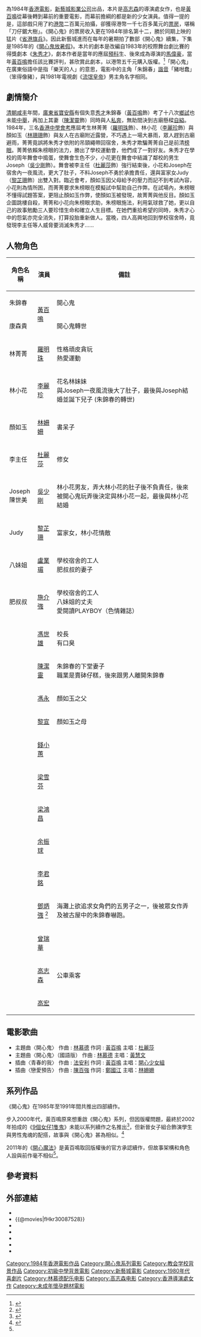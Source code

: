 {{Infobox Film
| name               = 開心鬼
| original_name      = ''{{lang|en|Happy Ghost}}''
| image              = Happy Ghost.jpg
| caption            = 《開心鬼》影碟封面
| director           = [[高志森|高志森]]
| producer           = [[黃百鳴|黃百鳴]]
| producer_2         = 黎永強、張之亮、丘靜美
| writer             = [[黃百鳴|黃百鳴]]<br>[[高志森|高志森]]<br>[[馬偉豪|馬偉豪]]<br>[[彭健兒|彭健兒]]
| starring           = [[黃百鳴|黃百鳴]]<br>[[羅明珠|羅明珠]]<br>[[李麗珍|李麗珍]]<br>[[林姍姍|林姍姍]]
| music              = [[林慕德|林慕德]]
| maintheme          = 〈開心鬼〉(粵)／[[杜麗莎|杜麗莎]]<br>〈開心鬼〉(國)／[[黃慧文|黃慧文]]
| cinematography     = [[湯寶生|湯寶生]]
| editing            = [[周國忠|周國忠]]
| production_company = [[新藝城|新藝城]]
| distributor        = {{HKG-1959}}[[新藝城|新藝城]]<br>{{TWN}}待查
| released           = {{HKG-1959}}：{{film date|1984|7|14}}<br>{{TWN}}：{{film date|1984|8|3}}
| runtime            = 98分钟
| country            = {{英屬香港電影}}
| language           = 粵語
| awards             = 
| budget             = 約HK$2,000,000.00 
| gross              = HK$17,414,334.00
| amg_id             = 
| imdb_id            = tt0087528
| preceded_by        = 
| followed_by        = [[開心鬼放暑假|開心鬼放暑假]]
}}

{{engname|《開心鬼》|''Happy Ghost''}}為1984年[[香港電影|香港電影]]，[[新藝城|新藝城影業公司]]出品，本片是[[高志森|高志森]]的導演處女作，也是[[黃百鳴|黃百鳴]]從幕後轉到幕前的重要電影，而幕前擔綱的都是新的少女演員。值得一提的是，這部戲只用了約[[港幣|港幣]]二百萬元拍攝，卻獲得港幣一千七百多萬元的[[票房|票房]]，堪稱「刀仔鋸大樹」。《開心鬼》的票房收入更在1984年排名第十二，勝於同期上映的猛片《[[省港旗兵|省港旗兵]]》。因此新藝城進而在每年的暑期拍了數部《開心鬼》續集，下集是1985年的《[[開心鬼放暑假|開心鬼放暑假]]》。本片的劇本是改編自1983年的校際舞台劇比賽的得獎劇本《[[朱秀才|朱秀才]]》，劇本作者是當年的應屆[[預科|預科]]生、後來成為導演的[[馬偉豪|馬偉豪]]，當年[[黃百鳴|黃百鳴]]擔任該比賽評判，甚欣賞此劇本，以港幣五千元購入版權。<ref>{{cite web |url=https://www.bstc.edu.hk/CustomPage/126/%E6%96%87%E9%A2%A81994%E5%B9%B43%E6%9C%88.pdf |title=校友專訪 馬偉豪──電影製作公司監製 |website= |work=文風 |publisher=佛教善德英文中學 |date=1994-03 |access-date=2022-03-24 |quote=}}</ref>「開心鬼」在廣東俗語中是指「樂天的人」的意思，電影中的主角「朱錦春」[[諧音|諧音]]「豬咁蠢」（笨得像豬），與1981年電視劇《[[流氓皇帝|流氓皇帝]]》男主角名字相同。

== 劇情簡介 ==
[[清朝|清朝]][[咸丰|咸丰]]年間，[[廣東省_(清)|廣東省]][[寶安縣|寶安縣]]有個失意[[秀才|秀才]]朱錦春（[[黃百鳴|黃百鳴]]飾）考了十八次[[鄉試|鄉試]]也未能[[中舉|中舉]]，再加上其妻（[[陳潔靈|陳潔靈]]飾）同時與人[[私奔|私奔]]，無助間決到古廟懸樑[[自縊|自縊]]。1984年，三名[[香港中學會考|香港中學會考]]應屆考生林菁菁（[[羅明珠|羅明珠]]飾）、林小花（[[李麗珍|李麗珍]]飾）與顏如玉（[[林珊珊|林珊珊]]飾）與友人在古廟附近露營，不巧遇上一場大暴雨，眾人趕到古廟避雨，菁菁竟誤將朱秀才依附的吊頸繩帶回宿舍，朱秀才欺騙菁菁自己是前清[[榜眼|榜眼]]。菁菁依賴朱榜眼的法力，勝出了學校運動會，他們成了一對好友。朱秀才在學校的周年舞會中搗蛋，使舞會生色不少，小花更在舞會中結識了鄰校的男生Joseph（[[吳少剛|吳少剛]]飾）。舞會被李主任（[[杜麗莎|杜麗莎]]飾）強行結束後，小花和Joseph在宿舍內一夜風流，更大了肚子，不料Joseph不勇於承擔責任，還與富家女Judy（[[黎芷珊|黎芷珊]]飾）出雙入對。臨近會考，顏如玉因父母給予的壓力而記不到考試內容，小花則為情所困，而菁菁要求朱榜眼在模擬試中幫助自己作弊。在試場內，朱榜眼不懂得試題答案，更阻止顏如玉作弊，使顏如玉被發現，故菁菁與他反目。顏如玉企圖跳樓自殺，菁菁和小花向朱榜眼求助，朱榜眼施法，利用氣球救了她，更以自己的故事勉勵三人要珍惜生命和確立人生目標。在她們重拾希望的同時，朱秀才心中的怨氣亦完全消失，打算投胎重新做人。當晚，四人高興地回到學校宿舍時，竟發現李主任等人威脅要消滅朱秀才......

== 人物角色 ==
{| class="wikitable" 
|- 
! 角色名稱 || 演員 || 備註
|- 
| 朱錦春 ||rowspan=2|[[黃百鳴|黃百鳴]] || 開心鬼
|- 
| 康森貴 || 開心鬼轉世
|-
| 林菁菁 || [[羅明珠|羅明珠]] || 性格頑皮貪玩<BR>熱愛運動
|- 
| 林小花 || [[李麗珍|李麗珍]] || 花名林妹妹<br>與Joseph一夜風流後大了肚子，最後與Joseph結婚並誕下兒子 (朱錦春的轉世)
|- 
| 顏如玉 || [[林姍姍|林姍姍]] || 書呆子
|- 
| 李主任 || [[杜麗莎|杜麗莎]] || 修女
|-
| Joseph<br>陳世美 || [[吳少剛|吳少剛]] || 林小花男友，弄大林小花的肚子後不負責任，後來被開心鬼玩弄後決定與林小花一起，最後與林小花結婚
|-
| Judy || [[黎芷珊|黎芷珊]] || 富家女，林小花情敵
|-
| 八妹姐 || [[盧業瑂|盧業瑂]] || 學校宿舍的工人<BR>肥叔叔的妻子
|-
| 肥叔叔 || [[施介強|施介強]] ||學校宿舍的工人<BR>八妹姐的丈夫<BR>愛閱讀PLAYBOY（色情雜誌）
|-
| || [[馮世雄|馮世雄]] || 校長<BR>有口臭
|-
| || [[陳潔靈|陳潔靈]] || 朱錦春的下堂妻子<BR>職業是賣砵仔糕，後來跟男人離開朱錦春
|-
| || [[馮永|馮永]] || 顏如玉之父
|-
| || [[黎宣|黎宣]] || 顏如玉之母
|-
| || [[錢小蕙|錢小蕙]] || 
|-
| || [[梁雪芬|梁雪芬]] || 
|-
| || [[梁鴻昌|梁鴻昌]] || 
|-
| || [[余振球|余振球]] || 
|-
| || [[李君銘|李君銘]] || 
|-
| || [[鄧炳強|鄧炳強]] <ref>{{Cite web|title=鄧炳強親爆加入警隊前 曾參演高志森處女作《開心鬼》|url=https://www.hk01.com/電影/454889/鄧炳強親爆加入警隊前-曾參演高志森處女作-開心鬼|access-date=2022-04-11|date=2020-03-31|last=王誦賢|work=香港01|language=zh-HK}}</ref>|| 海灘上欲追求女角們的五男子之一，後被眾女作弄及被古屋中的朱錦春嚇跑。
|-
| || [[曾瑞華|曾瑞華]] || 
|-
| || [[高志森|高志森]] || 公車乘客
|-
| || [[高宏|高宏]] || 
|}

== 電影歌曲 ==
* 主題曲〈開心鬼〉   作曲 : [[林慕德|林慕德]]  作詞 : [[黃百鳴|黃百鳴]]    主唱：[[杜麗莎|杜麗莎]]
* 主題曲〈開心鬼〉（國語版） 作曲 : [[林慕德|林慕德]] 主唱：[[黃慧文|黃慧文]]
* 插曲〈青春的我〉   作曲 : [[法安利|法安利]]  作詞 : [[黃百鳴|黃百鳴]]    主唱：[[開心少女組|開心少女組]]
* 插曲〈戀愛預告〉   作曲 : [[陳百強|陳百強]]  作詞 : [[鄭國江|鄭國江]]    主唱：[[林姍姍|林姍姍]]

== 系列作品 ==
《開心鬼》在1985年至1991年間共推出四部續作。

步入2000年代，黃百鳴原來想重啟《開心鬼》系列，但因版權問題，最終於2002年拍成的《[[九個女仔一隻鬼|9個女仔1隻鬼]]》未能以系列續作之名推出<ref name=":0">{{Cite web|title=不恐怖的鬼片有人看！《開心鬼》系列，走出零驚嚇重歡樂的新風潮 電影神搜|url=https://news.agentm.tw/131856/%E9%96%8B%E5%BF%83%E9%AC%BC%E7%B3%BB%E5%88%97-%E9%BB%83%E7%99%BE%E9%B3%B4-%E9%96%8B%E5%BF%83%E9%AC%BC%E6%95%91%E9%96%8B%E5%BF%83%E9%AC%BC-%E6%AD%A1%E6%A8%82/|access-date=2022-04-11|last=|work=news.agentm.tw|language=}}</ref>，但新晉女子組合飾演學生與男性鬼魂的配搭，故事與《開心鬼》甚為相似。<ref>{{Cite web|title=9個女仔1隻鬼：新保守勢力下的青春泛賣|url=https://www.filmcritics.org.hk/film-review/node/2017/07/17/9%E5%80%8B%E5%A5%B3%E4%BB%941%E9%9A%BB%E9%AC%BC%EF%BC%9A%E6%96%B0%E4%BF%9D%E5%AE%88%E5%8B%A2%E5%8A%9B%E4%B8%8B%E7%9A%84%E9%9D%92%E6%98%A5%E6%B3%9B%E8%B3%A3|access-date=2022-04-11|author=[[費安尼思|費安尼思]]|work=香港影評庫|language=}}</ref>

2011年的《[[開心魔法|開心魔法]]》是黃百鳴取回版權後的官方承認續作，但故事架構和角色人設與前作毫不相似<ref name=":0" />。

== 參考資料 ==
{{reflist}}

== 外部連結 ==
*{{hkmdb title|6597}}
*{{@movies|fHkr30087528}}
*{{douban|1307371}}
*{{Mtime|16127}}
*{{Amg movie|353954}}
*{{rotten-tomatoes|happy_ghost}}
*{{imdb title|0087528}}

{{Happy Ghost}}
{{DEFAULTSORT:Happy Ghost}}
[[Category:1984年香港電影作品|Category:1984年香港電影作品]]
[[Category:開心鬼系列電影|Category:開心鬼系列電影]]
[[Category:教会学校背景作品|Category:教会学校背景作品]]
[[Category:初級中學背景電影|Category:初級中學背景電影]]
[[Category:新藝城電影|Category:新藝城電影]]
[[Category:1980年代喜劇片|Category:1980年代喜劇片]]
[[Category:林慕德配乐电影|Category:林慕德配乐电影]]
[[Category:高志森电影|Category:高志森电影]]
[[Category:香港導演處女作|Category:香港導演處女作]]
[[Category:未成年懷孕題材電影|Category:未成年懷孕題材電影]]